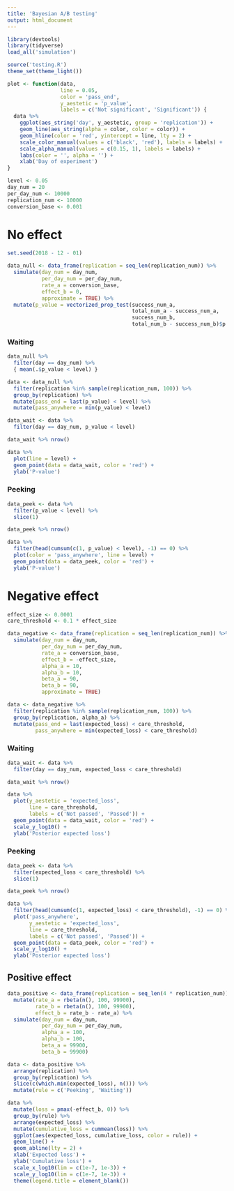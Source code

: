 ```yaml
---
title: 'Bayesian A/B testing'
output: html_document
---
```


```r
library(devtools)
library(tidyverse)
load_all('simulation')

source('testing.R')
theme_set(theme_light())
```

```r
plot <- function(data,
                 line = 0.05,
                 color = 'pass_end',
                 y_aestetic = 'p_value',
                 labels = c('Not significant', 'Significant')) {
  data %>%
    ggplot(aes_string('day', y_aestetic, group = 'replication')) +
    geom_line(aes_string(alpha = color, color = color)) +
    geom_hline(color = 'red', yintercept = line, lty = 2) +
    scale_color_manual(values = c('black', 'red'), labels = labels) +
    scale_alpha_manual(values = c(0.15, 1), labels = labels) +
    labs(color = '', alpha = '') +
    xlab('Day of experiment')
}
```

```r
level <- 0.05
day_num = 20
per_day_num <- 10000
replication_num <- 10000
conversion_base <- 0.001
```

# No effect

```r
set.seed(2018 - 12 - 01)

data_null <- data_frame(replication = seq_len(replication_num)) %>%
  simulate(day_num = day_num,
           per_day_num = per_day_num,
           rate_a = conversion_base,
           effect_b = 0,
           approximate = TRUE) %>%
  mutate(p_value = vectorized_prop_test(success_num_a,
                                        total_num_a - success_num_a,
                                        success_num_b,
                                        total_num_b - success_num_b)$p.value)
```

### Waiting

```r
data_null %>%
  filter(day == day_num) %>%
  { mean(.$p_value < level) }
```

```r
data <- data_null %>%
  filter(replication %in% sample(replication_num, 100)) %>%
  group_by(replication) %>%
  mutate(pass_end = last(p_value) < level) %>%
  mutate(pass_anywhere = min(p_value) < level)

data_wait <- data %>%
  filter(day == day_num, p_value < level)

data_wait %>% nrow()
```

```r
data %>%
  plot(line = level) +
  geom_point(data = data_wait, color = 'red') +
  ylab('P-value')
```

### Peeking

```r
data_peek <- data %>%
  filter(p_value < level) %>%
  slice(1)

data_peek %>% nrow()
```

```r
data %>%
  filter(head(cumsum(c(1, p_value) < level), -1) == 0) %>%
  plot(color = 'pass_anywhere', line = level) +
  geom_point(data = data_peek, color = 'red') +
  ylab('P-value')
```

# Negative effect

```r
effect_size <- 0.0001
care_threshold <- 0.1 * effect_size

data_negative <- data_frame(replication = seq_len(replication_num)) %>%
  simulate(day_num = day_num,
           per_day_num = per_day_num,
           rate_a = conversion_base,
           effect_b = -effect_size,
           alpha_a = 10,
           alpha_b = 10,
           beta_a = 90,
           beta_b = 90,
           approximate = TRUE)

data <- data_negative %>%
  filter(replication %in% sample(replication_num, 100)) %>%
  group_by(replication, alpha_a) %>%
  mutate(pass_end = last(expected_loss) < care_threshold,
         pass_anywhere = min(expected_loss) < care_threshold)
```

### Waiting

```r
data_wait <- data %>%
  filter(day == day_num, expected_loss < care_threshold)

data_wait %>% nrow()
```

```r
data %>%
  plot(y_aestetic = 'expected_loss',
       line = care_threshold,
       labels = c('Not passed', 'Passed')) +
  geom_point(data = data_wait, color = 'red') +
  scale_y_log10() +
  ylab('Posterior expected loss')
```

### Peeking

```r
data_peek <- data %>%
  filter(expected_loss < care_threshold) %>%
  slice(1)

data_peek %>% nrow()
```

```r
data %>%
  filter(head(cumsum(c(1, expected_loss) < care_threshold), -1) == 0) %>%
  plot('pass_anywhere',
       y_aestetic = 'expected_loss',
       line = care_threshold,
       labels = c('Not passed', 'Passed')) +
  geom_point(data = data_peek, color = 'red') +
  scale_y_log10() +
  ylab('Posterior expected loss')
```

## Positive effect

```r
data_positive <- data_frame(replication = seq_len(4 * replication_num)) %>%
  mutate(rate_a = rbeta(n(), 100, 99900),
         rate_b = rbeta(n(), 100, 99900),
         effect_b = rate_b - rate_a) %>%
  simulate(day_num = day_num,
           per_day_num = per_day_num,
           alpha_a = 100,
           alpha_b = 100,
           beta_a = 99900,
           beta_b = 99900)

data <- data_positive %>%
  arrange(replication) %>%
  group_by(replication) %>%
  slice(c(which.min(expected_loss), n())) %>%
  mutate(rule = c('Peeking', 'Waiting'))
```

```r
data %>%
  mutate(loss = pmax(-effect_b, 0)) %>%
  group_by(rule) %>%
  arrange(expected_loss) %>%
  mutate(cumulative_loss = cummean(loss)) %>%
  ggplot(aes(expected_loss, cumulative_loss, color = rule)) +
  geom_line() +
  geom_abline(lty = 2) +
  xlab('Expected loss') +
  ylab('Cumulative loss') +
  scale_x_log10(lim = c(1e-7, 1e-3)) +
  scale_y_log10(lim = c(1e-7, 1e-3)) +
  theme(legend.title = element_blank())
```
